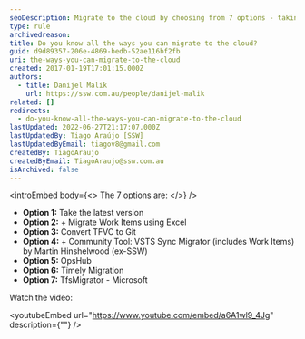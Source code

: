 ```yaml
---
seoDescription: Migrate to the cloud by choosing from 7 options - taking the latest version, migrating work items using Excel, converting TFVC to Git, using community tools like VSTS Sync Migrator or OpsHub, and more.
type: rule
archivedreason:
title: Do you know all the ways you can migrate to the cloud?
guid: d9d89357-206e-4869-bedb-52ae116bf2fb
uri: the-ways-you-can-migrate-to-the-cloud
created: 2017-01-19T17:01:15.000Z
authors:
  - title: Danijel Malik
    url: https://ssw.com.au/people/danijel-malik
related: []
redirects:
  - do-you-know-all-the-ways-you-can-migrate-to-the-cloud
lastUpdated: 2022-06-27T21:17:07.000Z
lastUpdatedBy: Tiago Araújo [SSW]
lastUpdatedByEmail: tiagov8@gmail.com
createdBy: TiagoAraujo
createdByEmail: TiagoAraujo@ssw.com.au
isArchived: false
---
```


<introEmbed
  body={<>
The 7 options are:
  </>}
/>
* **Option 1:** Take the latest version
* **Option 2:** + Migrate Work Items using Excel
* **Option 3:** Convert TFVC to Git
* **Option 4:** + Community Tool: VSTS Sync Migrator (includes Work Items) by Martin Hinshelwood (ex-SSW)
* **Option 5:** OpsHub
* **Option 6:** Timely Migration
* **Option 7:** TfsMigrator - Microsoft

Watch the video:

<youtubeEmbed url="https://www.youtube.com/embed/a6A1wl9_4Jg" description={""} />
